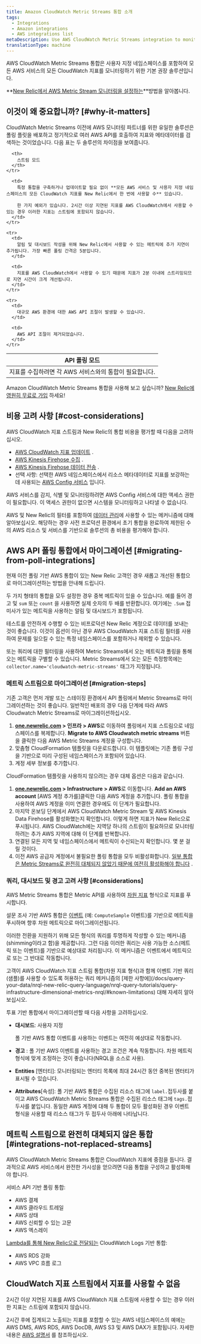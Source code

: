 ```yaml
---
title: Amazon CloudWatch Metric Streams 통합 소개
tags:
  - Integrations
  - Amazon integrations
  - AWS integrations list
metaDescription: Use AWS CloudWatch Metric Streams integration to monitor all CloudWatch metrics from all AWS services.
translationType: machine
---
```


AWS CloudWatch Metric Streams 통합은 사용자 지정 네임스페이스를 포함하여 모든 AWS 서비스의 모든 CloudWatch 지표를 모니터링하기 위한 기본 권장 솔루션입니다.

**[New Relic에서 AWS Metric Stream 모니터링을 설정하는](/docs/infrastructure/amazon-integrations/connect/aws-metric-stream-setup)**방법을 알아봅니다.

## 이것이 왜 중요합니까? [#why-it-matters]

CloudWatch Metric Streams 이전에 AWS 모니터링 파트너를 위한 유일한 솔루션은 폴링 플릿을 배포하고 정기적으로 여러 AWS API를 호출하여 지표와 메타데이터를 검색하는 것이었습니다. 다음 표는 두 솔루션의 차이점을 보여줍니다.

<table>
  <thead>
    <tr>
      <th>
        API 폴링 모드
      </th>

      <th>
        스트림 모드
      </th>
    </tr>
  </thead>

  <tbody>
    <tr>
      <td>
        지표를 수집하려면 각 AWS 서비스와의 통합이 필요합니다.
      </td>

      <td>
        특정 통합을 구축하거나 업데이트할 필요 없이 **모든 AWS 서비스 및 사용자 지정 네임스페이스의 모든 CloudWatch 지표를 New Relic에서 한 번에 사용할 수** 있습니다.

        한 가지 예외가 있습니다. 2시간 이상 지연된 지표를 AWS CloudWatch에서 사용할 수 있는 경우 이러한 지표는 스트림에 포함되지 않습니다.
      </td>
    </tr>

    <tr>
      <td>
        알림 및 대시보드 작성을 위해 New Relic에서 사용할 수 있는 메트릭에 추가 지연이 추가됩니다. 가장 빠른 폴링 간격은 5분입니다.
      </td>

      <td>
        지표를 AWS CloudWatch에서 사용할 수 있기 때문에 지표가 2분 이내에 스트리밍되므로 지연 시간이 크게 개선됩니다.
      </td>
    </tr>

    <tr>
      <td>
        대규모 AWS 환경에 대한 AWS API 조절이 발생할 수 있습니다.
      </td>

      <td>
        AWS API 조절이 제거되었습니다.
      </td>
    </tr>
  </tbody>
</table>

Amazon CloudWatch Metric Streams 통합을 사용해 보고 싶습니까? [New Relic에 영원히 무료로 가입](https://newrelic.com/signup) 하세요!

## 비용 고려 사항 [#cost-considerations]

AWS CloudWatch 지표 스트림과 New Relic의 통합 비용을 평가할 때 다음을 고려하십시오.

* [AWS CloudWatch 지표 업데이트](https://aws.amazon.com/cloudwatch/pricing/) .
* [AWS Kinesis Firehose 수집](https://aws.amazon.com/kinesis/data-firehose/pricing/) .
* [AWS Kinesis Firehose 데이터 전송](https://aws.amazon.com/kinesis/data-firehose/pricing/) .
* 선택 사항: 선택한 AWS 네임스페이스에서 리소스 메타데이터로 지표를 보강하는 데 사용되는 [AWS Config 서비스](https://aws.amazon.com/config/pricing/) 입니다.

<Callout variant="tip">
  AWS 서비스를 감지, 식별 및 모니터링하려면 AWS Config 서비스에 대한 액세스 권한이 필요합니다. 이 액세스 권한이 없으면 시스템을 모니터링하고 나타낼 수 없습니다.
</Callout>

AWS 및 New Relic의 필터를 포함하여 [데이터 관리](/docs/infrastructure/amazon-integrations/connect/aws-metric-stream-setup#manage-data)에 사용할 수 있는 메커니즘에 대해 알아보십시오. 해당하는 경우 사전 프로덕션 환경에서 초기 통합을 완료하여 제한된 수의 AWS 리소스 및 서비스를 기반으로 솔루션의 총 비용을 평가해야 합니다.

## AWS API 폴링 통합에서 마이그레이션 [#migrating-from-poll-integrations]

현재 이전 폴링 기반 AWS 통합이 있는 New Relic 고객인 경우 새롭고 개선된 통합으로 마이그레이션하는 방법을 안내해 드립니다.

두 가지 형태의 통합을 모두 설정한 경우 중복 메트릭이 있을 수 있습니다. 예를 들어 경고 및 <InlinePopover type="dashboards"/>`sum` 또는 `count` 을 사용하면 실제 숫자의 두 배를 반환합니다. 여기에는 `.Sum` 접미사가 있는 메트릭을 사용하는 알림 및 대시보드가 포함됩니다.

테스트를 안전하게 수행할 수 있는 비프로덕션 New Relic 계정으로 데이터를 보내는 것이 좋습니다. 이것이 옵션이 아닌 경우 AWS CloudWatch 지표 스트림 필터를 사용하여 문제를 일으킬 수 있는 특정 네임스페이스를 포함하거나 제외할 수 있습니다.

또는 쿼리에 대한 필터링을 사용하여 Metric Streams에서 오는 메트릭과 폴링을 통해 오는 메트릭을 구별할 수 있습니다. Metric Streams에서 오는 모든 측정항목에는 `collector.name='cloudwatch-metric-streams'` 태그가 지정됩니다.

### 메트릭 스트림으로 마이그레이션 [#migration-steps]

기존 고객은 먼저 개발 또는 스테이징 환경에서 API 폴링에서 Metric Streams로 마이그레이션하는 것이 좋습니다. 일반적인 배포의 경우 다음 단계에 따라 AWS Cloudwatch Metric Streams로 마이그레이션하십시오.

1. **[one.newrelic.com](https://one.newrelic.com/all-capabilities) > 인프라 > AWS**로 이동하여 폴링에서 지표 스트림으로 네임스페이스를 복제합니다. **Migrate to AWS Cloudwatch metric streams** 버튼을 클릭한 다음 AWS Metric Streams 계정을 구성합니다.
2. 맞춤형 CloudFormation 템플릿을 다운로드합니다. 이 템플릿에는 기존 폴링 구성을 기반으로 미리 구성된 네임스페이스가 포함되어 있습니다.
3. 계정 세부 정보를 추가합니다.

CloudFormation 템플릿을 사용하지 않으려는 경우 대체 옵션은 다음과 같습니다.

1. **[one.newrelic.com](https://one.newrelic.com/all-capabilities) > Infrastructure > AWS**로 이동합니다. **Add an AWS account** \[AWS 계정 추가를]클릭한 다음 AWS 계정을 추가합니다. 폴링 통합을 사용하여 AWS 계정을 이미 연결한 경우에도 이 단계가 필요합니다.
2. 마지막 온보딩 단계에서 AWS CloudWatch Metric Stream 및 AWS Kinesis Data Firehose를 활성화했는지 확인합니다. 이렇게 하면 지표가 New Relic으로 푸시됩니다. AWS CloudWatch에는 지역당 하나의 스트림이 필요하므로 모니터링하려는 추가 AWS 지역에 대해 이 단계를 반복합니다.
3. 연결된 모든 지역 및 네임스페이스에서 메트릭이 수신되는지 확인합니다. 몇 분 걸릴 것이다.
4. 이전 AWS 공급자 계정에서 불필요한 폴링 통합을 모두 비활성화합니다. [일부 통합은 Metric Streams로 완전히 대체되지 않았기 때문에 여전히 활성화해야 합니다](/docs/infrastructure/amazon-integrations/connect/aws-metric-stream#integrations-not-replaced-streams) .

### 쿼리, 대시보드 및 경고 고려 사항 [#considerations]

AWS Metric Streams 통합은 Metric API를 사용하여 [차원 지표](/docs/data-apis/understand-data/new-relic-data-types/#dimensional-metrics) 형식으로 지표를 푸시합니다.

설문 조사 기반 AWS 통합은 [이벤트](/docs/data-apis/understand-data/new-relic-data-types/#events-new-relic) (예: `ComputeSample` 이벤트)를 기반으로 메트릭을 푸시하며 향후 차원 메트릭으로 마이그레이션됩니다.

이러한 전환을 지원하기 위해 모든 형식의 쿼리를 투명하게 작성할 수 있는 메커니즘(shimming이라고 함)을 제공합니다. 그런 다음 이러한 쿼리는 사용 가능한 소스(메트릭 또는 이벤트)를 기반으로 예상대로 처리됩니다. 이 메커니즘은 이벤트에서 메트릭으로 또는 그 반대로 작동합니다.

<Callout variant="tip">
  고객이 AWS CloudWatch 지표 스트림 통합(차원 지표 형식)과 함께 이벤트 기반 쿼리(샘플)를 사용할 수 있도록 허용하는 쿼리 메커니즘의 [제한 사항에](/docs/query-your-data/nrql-new-relic-query-language/nrql-query-tutorials/query-infrastructure-dimensional-metrics-nrql/#known-limitations) 대해 자세히 알아보십시오.
</Callout>

투표 기반 통합에서 마이그레이션할 때 다음 사항을 고려하십시오.

* **대시보드**: 사용자 지정

  <InlinePopover type="dashboards"/>

  폴 기반 AWS 통합 이벤트를 사용하는 이벤트는 여전히 예상대로 작동합니다.

* **경고** : 폴 기반 AWS 이벤트를 사용하는 경고 조건은 계속 작동합니다. 차원 메트릭 형식에 맞게 조정하는 것이 좋습니다(NRQL을 소스로 사용).

* **Entities** \[엔터티]: 모니터링되는 엔터티 목록에 최대 24시간 동안 중복된 엔터티가 표시될 수 있습니다.

* **Attributes**\[속성]: 폴 기반 AWS 통합은 수집된 리소스 태그에 `label.`접두사를 붙이고 AWS CloudWatch Metric Streams 통합은 수집된 리소스 태그에 `tags.`접두사를 붙입니다. 동일한 AWS 계정에 대해 두 통합이 모두 활성화된 경우 이벤트 형식을 사용할 때 리소스 태그가 두 접두사 아래에 나타납니다.

## 메트릭 스트림으로 완전히 대체되지 않은 통합 [#integrations-not-replaced-streams]

AWS CloudWatch Metric Streams 통합은 CloudWatch 지표에 중점을 둡니다. 결과적으로 AWS 서비스에서 완전한 가시성을 얻으려면 다음 통합을 구성하고 활성화해야 합니다.

서비스 API 기반 폴링 통합:

* AWS 결제
* AWS 클라우드 트레일
* AWS 상태
* AWS 신뢰할 수 있는 고문
* AWS 엑스레이

[Lambda를 통해 New Relic으로 전달되는](/docs/logs/forward-logs/aws-lambda-sending-cloudwatch-logs) CloudWatch Logs 기반 통합:

* AWS RDS 강화
* AWS VPC 흐름 로그

## CloudWatch 지표 스트림에서 지표를 사용할 수 없음

2시간 이상 지연된 지표를 AWS CloudWatch 지표 스트림에 사용할 수 있는 경우 이러한 지표는 스트림에 포함되지 않습니다.

2시간 후에 집계되고 노출되는 지표를 포함할 수 있는 AWS 네임스페이스의 예에는 AWS DMS, AWS RDS, AWS DocDB, AWS S3 및 AWS DAX가 포함됩니다. 자세한 내용은 [AWS 설명서](https://docs.aws.amazon.com/AmazonCloudWatch/latest/monitoring/CloudWatch-metric-streams-setup.html) 를 참조하십시오.